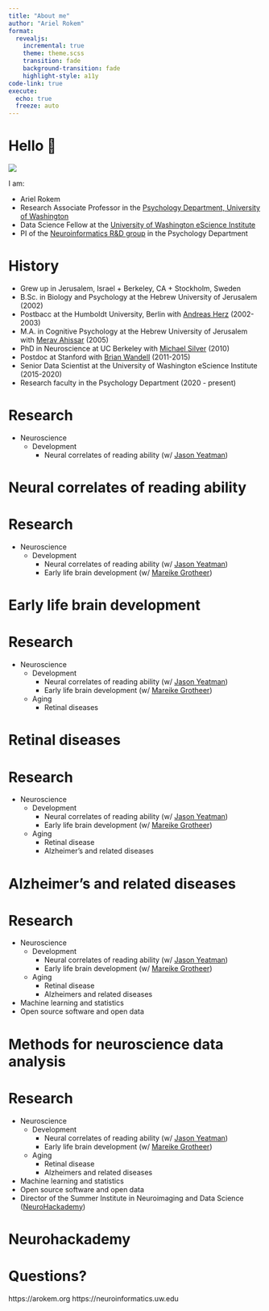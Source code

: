 ```yaml
---
title: "About me"
author: "Ariel Rokem"
format:
  revealjs:
    incremental: true
    theme: theme.scss
    transition: fade
    background-transition: fade
    highlight-style: a11y
code-link: true
execute:
  echo: true
  freeze: auto
---
```


# Hello 👋

![](images/tidyverse.png){fig-align="center"}

I am:

- Ariel Rokem
- Research Associate Professor in the [Psychology Department, University of Washington](https://psych.uw.edu/)
- Data Science Fellow at the [University of Washington eScience Institute](https://escience.washington.edu/)
- PI of the [Neuroinformatics R&D group](https://neuroinformatics.uw.edu) in the Psychology Department

# History
::: small
- Grew up in Jerusalem, Israel + Berkeley, CA + Stockholm, Sweden
- B.Sc. in Biology and Psychology at the Hebrew University of Jerusalem (2002)
- Postbacc at the Humboldt University, Berlin with [Andreas Herz](https://www.neuro.bio.lmu.de/members/comp_neuro_herz/herz_a/index.html) (2002-2003)
- M.A. in Cognitive Psychology at the Hebrew University of Jerusalem with [Merav Ahissar](https://elsc.huji.ac.il/people-directory/faculty-members/merav-ahissar/) (2005)
- PhD in Neuroscience at UC Berkeley with [Michael Silver](https://argentum.ucbso.berkeley.edu/) (2010)
- Postdoc at Stanford with [Brian Wandell](https://vistalab.stanford.edu/people/brian-wandell) (2011-2015)
- Senior Data Scientist at the University of Washington eScience Institute (2015-2020)
- Research faculty in the Psychology Department (2020 - present)
:::

# Research

::: small
- Neuroscience
  - Development
    - Neural correlates of reading ability (w/ [Jason Yeatman](https://ed.stanford.edu/faculty/jyeatman))
:::

# Neural correlates of reading ability

# Research
::: small
- Neuroscience
  - Development
    - Neural correlates of reading ability (w/ [Jason Yeatman](https://ed.stanford.edu/faculty/jyeatman))
    - Early life brain development (w/ [Mareike Grotheer](https://www.uni-marburg.de/en/fb04/team-grotheer/team/dr-mareike-grotheer))
:::

# Early life brain development

# Research

::: small
- Neuroscience
  - Development
    - Neural correlates of reading ability (w/ [Jason Yeatman](https://ed.stanford.edu/faculty/jyeatman))
    - Early life brain development (w/ [Mareike Grotheer](https://www.uni-marburg.de/en/fb04/team-grotheer/team/dr-mareike-grotheer))
  - Aging
    - Retinal diseases
:::


# Retinal diseases

# Research

::: small
- Neuroscience
  - Development
    - Neural correlates of reading ability (w/ [Jason Yeatman](https://ed.stanford.edu/faculty/jyeatman))
    - Early life brain development (w/ [Mareike Grotheer](https://www.uni-marburg.de/en/fb04/team-grotheer/team/dr-mareike-grotheer))
  - Aging
    - Retinal disease
    - Alzheimer's and related diseases
:::

# Alzheimer's and related diseases


# Research

::: small
- Neuroscience
  - Development
    - Neural correlates of reading ability (w/ [Jason Yeatman](https://ed.stanford.edu/faculty/jyeatman))
    - Early life brain development (w/ [Mareike Grotheer](https://www.uni-marburg.de/en/fb04/team-grotheer/team/dr-mareike-grotheer))
  - Aging
    - Retinal disease
    - Alzheimers and related diseases
- Machine learning and statistics
- Open source software and open data
:::

# Methods for neuroscience data analysis


# Research

::: small
- Neuroscience
  - Development
    - Neural correlates of reading ability (w/ [Jason Yeatman](https://ed.stanford.edu/faculty/jyeatman))
    - Early life brain development (w/ [Mareike Grotheer](https://www.uni-marburg.de/en/fb04/team-grotheer/team/dr-mareike-grotheer))
  - Aging
    - Retinal disease
    - Alzheimers and related diseases
- Machine learning and statistics
- Open source software and open data
- Director of the Summer Institute in Neuroimaging and Data Science ([NeuroHackademy](https://neurohackademy.org))
:::


# Neurohackademy


# Questions?

https://arokem.org
https://neuroinformatics.uw.edu
